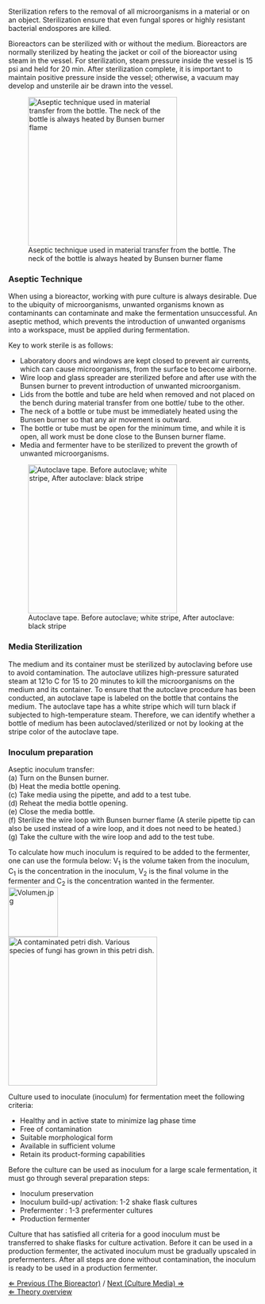 Sterilization refers to the removal of all microorganisms in a material or on an object. Sterilization ensure that even fungal spores or highly resistant bacterial endospores are killed. 

Bioreactors can be sterilized with or without the medium. Bioreactors are normally sterilized by heating the jacket or coil of the bioreactor using steam in the vessel. For sterilization, steam pressure inside the vessel is 15 psi and held for 20 min. After sterilization complete, it is important to maintain positive pressure inside the vessel; otherwise, a vacuum may develop and unsterile air be drawn into the vessel. 


[[File:aseptic.jpg|thumb|300px|left|Aseptic technique used in material transfer from the bottle. The neck of the bottle is always heated by Bunsen burner flame]]
=== Aseptic Technique===
When using a bioreactor, working with pure culture is always desirable. Due to the ubiquity of microorganisms, unwanted organisms known as contaminants can contaminate and make the fermentation unsuccessful. An aseptic method, which prevents the introduction of unwanted organisms into a workspace, must be applied during fermentation. 

Key to work sterile is as follows: 
*Laboratory doors and windows are kept closed to prevent air currents, which can cause microorganisms, from the surface to become airborne. 
*Wire loop and glass spreader are sterilized before and after use with the Bunsen burner to prevent introduction of unwanted microorganism.
*Lids from the bottle and tube are held when removed and not placed on the bench during material transfer from one bottle/ tube to the other.
*The neck of a bottle or tube must be immediately heated using the Bunsen burner so that any air movement is outward.
*The bottle or tube must be open for the minimum time, and while it is open, all work must be done close to the Bunsen burner flame. 
*Media and fermenter have to be sterilized to prevent the growth of unwanted microorganisms.


[[File:autoclave tape.jpg|thumb|300px|left|Autoclave tape. Before autoclave; white stripe, After autoclave: black stripe]]
===Media Sterilization===
The medium and its container must be sterilized by autoclaving before use to avoid contamination. The autoclave utilizes high-pressure saturated steam at 121o C for 15 to 20 minutes to kill the microorganisms on the medium and its container. To ensure that the autoclave procedure has been conducted, an autoclave tape is labeled on the bottle that contains the medium. The autoclave tape has a white stripe which will turn black if subjected to high-temperature steam. Therefore, we can identify whether a bottle of medium has been autoclaved/sterilized or not by looking at the stripe color of the autoclave tape.











===Inoculum preparation===
Aseptic inoculum transfer: <br> 
(a) Turn on the Bunsen burner. <br> 
(b) Heat the media bottle opening. <br> 
(c) Take media using the pipette, and add to a test tube. <br> 
(d) Reheat the media bottle opening.<br> 
(e) Close the media bottle. <br>
(f) Sterilize the wire loop with Bunsen burner flame (A sterile pipette tip can also be used instead of a wire loop, and it does not need to be heated.) <br>
(g) Take the culture with the wire loop and add to the test tube. <br>


To calculate how much inoculum is required to be added to the fermenter, one can use the formula below: V<sub>1</sub> is the volume taken from the inoculum, C<sub>1</sub> is the concentration in the inoculum, V<sub>2</sub> is the final volume in the fermenter and C<sub>2</sub> is the concentration wanted in the fermenter. <br>
[[File:Volumen.jpg|100px]] <br>

[[File:Contaminated culture.jpg|thumb|300px|left|A contaminated petri dish. Various species of fungi has grown in this petri dish.]]

Culture used to inoculate (inoculum) for fermentation meet the following criteria:
* Healthy and in active state to minimize lag phase time
* Free of contamination
* Suitable morphological form
* Available in sufficient volume
* Retain its product-forming capabilities


Before the culture can be used as inoculum for a large scale fermentation, it must go through several preparation steps:
* Inoculum preservation
* Inoculum build-up/ activation: 1-2 shake flask cultures
* Prefermenter : 1-3 prefermenter cultures
* Production fermenter


Culture that has satisfied all criteria for a good inoculum must be transferred to shake flasks for culture activation. Before it can be used in a production fermenter, the activated inoculum must be gradually upscaled in prefermenters. After all steps are done without contamination, the inoculum is ready to be used in a production fermenter.


[[The Bioreactor|&lArr; Previous (The Bioreactor)]] / [[Culture Media|Next (Culture Media) &rArr;]] <br>
[[Fermentation_Case|&lArr; Theory overview]]